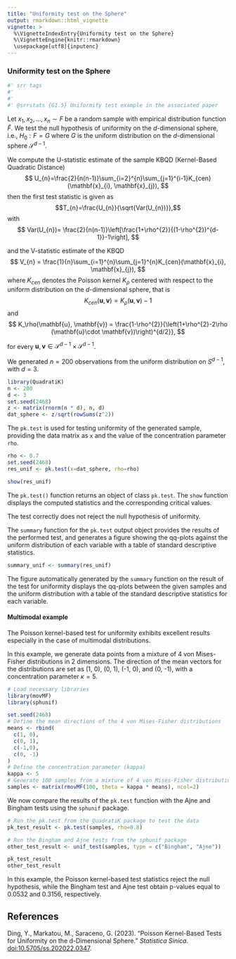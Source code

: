 ---
title: "Uniformity test on the Sphere"
output: rmarkdown::html_vignette
vignette: >
  %\VignetteIndexEntry{Uniformity test on the Sphere}
  %\VignetteEngine{knitr::rmarkdown}
  \usepackage[utf8]{inputenc}
---

### Uniformity test on the Sphere
```{r srr-tags, eval = FALSE, echo = FALSE}
#' srr tags
#' 
#' 
#' @srrstats {G1.5} Uniformity test example in the associated paper
```
Let $x_1, x_2, \ldots, x_n \sim F$ be a random sample with empirical distribution
function $\hat{F}$.
We test the null hypothesis of uniformity on the $d$-dimensional sphere, i.e., 
$H_0: F = G$ where $G$ is the uniform distribution on the $d$-dimensional sphere
$\mathcal{S}^{d-1}$.

We compute the U-statistic estimate of the sample KBQD (Kernel-Based Quadratic Distance)
$$
U_{n}=\frac{2}{n(n-1)}\sum_{i=2}^{n}\sum_{j=1}^{i-1}K_{cen}(\mathbf{x}_{i}, \mathbf{x}_{j}),
$$
then the first test statistic is given as
$$T_{n}=\frac{U_{n}}{\sqrt{Var(U_{n})}},$$
with
$$
Var(U_{n})= \frac{2}{n(n-1)}\left[\frac{1+\rho^{2}}{(1-\rho^{2})^{d-1}}-1\right],
$$

and the V-statistic estimate of the KBQD  
$$
V_{n} = \frac{1}{n}\sum_{i=1}^{n}\sum_{j=1}^{n}K_{cen}(\mathbf{x}_{i}, \mathbf{x}_{j}),
$$
where $K_{cen}$ denotes the Poisson kernel $K_\rho$ centered with respect to the uniform distribution on the $d$-dimensional sphere, that is
$$
K_{cen}(\mathbf{u}, \mathbf{v}) = K_\rho(\mathbf{u}, \mathbf{v}) -1 
$$
and
$$
K_\rho(\mathbf{u}, \mathbf{v}) = \frac{1-\rho^{2}}{\left(1+\rho^{2}-2\rho
(\mathbf{u}\cdot \mathbf{v})\right)^{d/2}},
$$

for every $\mathbf{u}, \mathbf{v} \in \mathcal{S}^{d-1} \times \mathcal{S}^{d-1}$.


We generated $n=200$ observations from the uniform distribution on $S^{d-1}$, with $d=3$. 
```{r, message=FALSE}
library(QuadratiK)
n <- 200
d <- 3
set.seed(2468)
z <- matrix(rnorm(n * d), n, d)
dat_sphere <- z/sqrt(rowSums(z^2))
```

The ``pk.test`` is used for testing uniformity of the generated sample, providing the data matrix as ``x`` and the value of the concentration parameter ``rho``. 
```{r}
rho <- 0.7
set.seed(2468)
res_unif <- pk.test(x=dat_sphere, rho=rho)

show(res_unif)
```
The ``pk.test()`` function returns an object of class ``pk.test``. The ``show`` function displays the computed statistics and the corresponding critical values. 

The test correctly does not reject the null hypothesis of uniformity.

The ``summary`` function for the ``pk.test`` output object provides the results of the performed test, and generates a figure showing the qq-plots against the uniform distribution of each variable with a table of standard descriptive statistics. 
```{r fig.width=6, fig.height=8}
summary_unif <- summary(res_unif)
```

The figure automatically generated by the ``summary`` function on the result of the test for uniformity displays the  qq-plots between the given samples and the uniform distribution with a table of the standard descriptive statistics for each variable.

#### Multimodal example

The Poisson kernel-based test for uniformity exhibits excellent results especially in the case of multimodal distributions. 

In this example, we generate data points from a mixture of 4 von Mises-Fisher distributions in 2 dimensions. The direction of the mean vectors for the distributions are set as (1, 0), (0, 1), (-1, 0), and (0, -1), with a concentration parameter $\kappa=5$. 

```{r, warning=FALSE, message=FALSE}
# Load necessary libraries
library(movMF)        
library(sphunif)      
```

```{r}
set.seed(2468)
# Define the mean directions of the 4 von Mises-Fisher distributions
means <- rbind(
  c(1, 0),    
  c(0, 1),    
  c(-1,0),   
  c(0, -1)    
)
# Define the concentration parameter (kappa)
kappa <- 5
# Generate 100 samples from a mixture of 4 von Mises-Fisher distributions
samples <- matrix(rmovMF(100, theta = kappa * means), ncol=2)
```

We now compare the results of the `pk.test` function with the Ajne and Bingham tests using the `sphunif` package.

```{r}
# Run the pk.test from the QuadratiK package to test the data
pk_test_result <- pk.test(samples, rho=0.8)

# Run the Bingham and Ajne tests from the sphunif package
other_test_result <- unif_test(samples, type = c("Bingham", "Ajne"))

pk_test_result
other_test_result

```
In this example, the Poisson kernel-based test statistics reject the null hypothesis, while the Bingham test and Ajne test obtain p-values equal to 0.0532 and 0.3156, respectively. 

## References

Ding, Y., Markatou, M., Saraceno, G. (2023). "Poisson Kernel-Based Tests for
Uniformity on the d-Dimensional Sphere." *Statistica Sinica*. 
[doi:10.5705/ss.202022.0347](https://doi.org/10.5705/ss.202022.0347).
